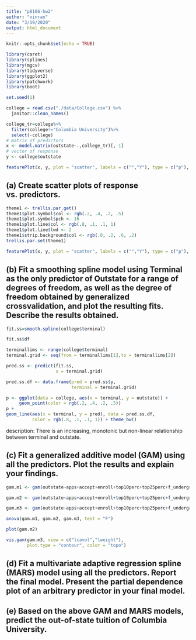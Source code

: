 ```yaml
---
title: "p8106-hw2"
author: "xinran"
date: "3/19/2020"
output: html_document
---
```


```r
knitr::opts_chunk$set(echo = TRUE)
```

```r
library(caret)
library(splines)
library(mgcv)
library(tidyverse)
library(ggplot2)
library(patchwork)
library(boot)
```

```r
set.seed(1)
```

```r
college = read.csv("./data/College.csv") %>% 
  janitor::clean_names()

college_tr=college%>%
  filter(college!="Columbia University")%>%
  select(-college)
# matrix of predictors 
x <- model.matrix(outstate~.,college_tr)[,-1]
# vector of response
y <- college$outstate

featurePlot(x, y, plot = "scatter", labels = c("","Y"), type = c("p"), layout = c(4, 4))
```
## (a) Create scatter plots of response vs. predictors.

```r
theme1 <- trellis.par.get()
theme1$plot.symbol$col <- rgb(.2, .4, .2, .5)
theme1$plot.symbol$pch <- 16
theme1$plot.line$col <- rgb(.8, .1, .1, 1)
theme1$plot.line$lwd <- 2
theme1$strip.background$col <- rgb(.0, .2, .6, .2)
trellis.par.set(theme1)

featurePlot(x, y, plot = "scatter", labels = c("","Y"), type = c("p"), layout = c(4, 4))
```
## (b) Fit a smoothing spline model using Terminal as the only predictor of Outstate for a range of degrees of freedom, as well as the degree of freedom obtained by generalized crossvalidation, and plot the resulting fits. Describe the results obtained.

```r
fit.ss=smooth.spline(college$terminal)

fit.ss$df

terminallims <- range(college$terminal)
terminal.grid <- seq(from = terminallims[1],to = terminallims[2])

pred.ss <- predict(fit.ss,
                   x = terminal.grid)

pred.ss.df <- data.frame(pred = pred.ss$y,
                         terminal = terminal.grid)

p <- ggplot(data = college, aes(x = terminal, y = outstate)) +
     geom_point(color = rgb(.2, .4, .2, .5))
p +
geom_line(aes(x = terminal, y = pred), data = pred.ss.df,
          color = rgb(.8, .1, .1, 1)) + theme_bw()
```
description: There is an increasing, monotonic but non-linear relationship between terminal and outstate.

## (c) Fit a generalized additive model (GAM) using all the predictors. Plot the results and explain your findings.
```r
gam.m1 <- gam(outstate~apps+accept+enroll+top10perc+top25perc+f_undergrad+p_undergrad+room_board+books+personal+ph_d+terminal+s_f_ratio+perc_alumni+expend+grad_rate, data = college)

gam.m2 <- gam(outstate~apps+accept+enroll+top10perc+top25perc+f_undergrad+p_undergrad+room_board+books+personal+ph_d+terminal+s_f_ratio+perc_alumni+expend+grad_rate, data = college)

gam.m3 <- gam(outstate~apps+accept+enroll+top10perc+top25perc+f_undergrad+p_undergrad+room_board+books+personal+ph_d+terminal+s_f_ratio+perc_alumni+expend+grad_rate, data = college)

anova(gam.m1, gam.m2, gam.m3, test = "F")
```

```r
plot(gam.m2)

vis.gam(gam.m3, view = c("lcavol","lweight"), 
        plot.type = "contour", color = "topo")
```
## (d) Fit a multivariate adaptive regression spline (MARS) model using all the predictors. Report the final model. Present the partial dependence plot of an arbitrary predictor in your final model.
## (e) Based on the above GAM and MARS models, predict the out-of-state tuition of Columbia University.
